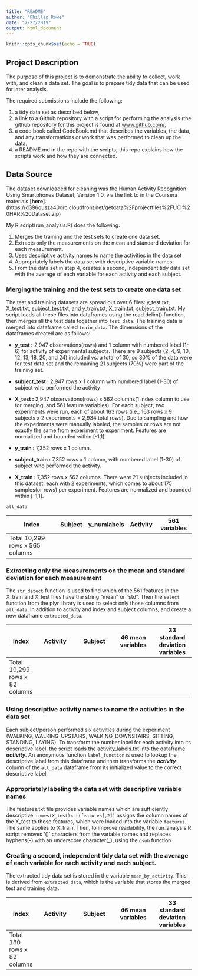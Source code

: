```yaml
---
title: "README"
author: "Phillip Rowe"
date: "7/27/2019"
output: html_document
---
```


```r
knitr::opts_chunk$set(echo = TRUE)
```

## Project Description
The purpose of this project is to demonstrate the ability to collect, work with, and clean a data set. The goal is to prepare tidy data that can be used for later analysis. 

The required submissions include the following: 

1. a tidy data set as described below, 
2. a link to a Github repository with a script for performing the analysis (the github repository for this project is found at [www.github.com/](www.github.com/), 
3. a code book called CodeBook.md that describes the variables, the data, and any transformations or work that was performed to clean up the data. 
4. a README.md in the repo with the scripts; this repo explains how the scripts work and how they are connected.

## Data Source

The dataset downloaded for cleaning was the Human Activity Recognition Using Smartphones Dataset, Version 1.0, via the link to in the Coursera materials [**here**].(https://d396qusza40orc.cloudfront.net/getdata%2Fprojectfiles%2FUCI%20HAR%20Dataset.zip) 

My R script(run_analysis.R) does the following:

1. Merges the training and the test sets to create one data set.
2. Extracts only the measurements on the mean and standard deviation for each measurement.
3. Uses descriptive activity names to name the activities in the data set
4. Appropriately labels the data set with descriptive variable names.
5. From the data set in step 4, creates a second, independent tidy data set with the average of each variable for each activity and each subject.

### Merging the training and the test sets to create one data set

The test and training datasets are spread out over 6 files: y_test.txt, X_test.txt, subject_test.txt, and y_train.txt, X_train.txt, subject_train.txt. My script loads all these files into dataframes using the read.delim() function, then merges all the test data together into `test_data`. The training data is merged into dataframe called `train_data`.  The dimensions of the dataframes created are as follows:

* **y_test :** 2,947 observations(rows) and 1 column with numbered label (1-6) for activity of experimental subjects.  There are 9 subjects (2, 4, 9, 10, 12, 13, 18, 20, and 24) included vs. a total of 30, so 30% of the data were for test data set and the remaining 21 subjects (70%) were part of the training set.  
* **subject_test :** 2,947 rows x 1 column with numbered label (1-30) of subject who performed the activity
* **X_test :** 2,947 observations(rows) x 562 columns(1 index column to use for merging, and 561 feature variables).  For each subject, two experiments were run, each of about 163 rows (i.e., 163 rows x 9 subjects x 2 experiments = 2,934 total rows).  Due to sampling and how the experiments were manually labeled, the samples or rows are not exactly the same from experiment to experiment. Features are normalized and bounded within [-1,1].

* **y_train :** 7,352 rows x 1 column. 
* **subject_train :** 7,352 rows x 1 column, with numbered label (1-30) of subject who performed the activity.
* **X_train :** 7,352 rows x 562 columns. There were 21 subjects included in this dataset, each with 2 experiments, which comes to about 175 samples(or rows) per experiment. Features are normalized and bounded within [-1,1].

```all_data```

| Index  |   Subject  | y_numlabels | Activity  | 561 variables  |
|--------|:---------:|:---------:|:---------:|:---------:| 
|Total 10,299 rows x 565 columns

### Extracting only the measurements on the mean and standard deviation for each measurement

The ```str_detect``` function is used to find which of the 561 features in the X_train and X_test files have the string "mean" or "std".  Then the ```select``` function from the plyr library is used to select only those columns from ```all_data```, in addition to activity and index and subject columns, and  create a new dataframe ```extracted_data```.  

| Index  |  Activity |  Subject  | 46 mean variables | 33 standard deviation variables |
|--------|:---------:|:---------:|:---------:|:---------:| 
|Total 10,299 rows x 82 columns

### Using descriptive activity names to name the activities in the data set

Each subject/person performed six activities during the experiment (WALKING, WALKING_UPSTAIRS, WALKING_DOWNSTAIRS, SITTING, STANDING, LAYING).  To transform the number label for each activity into its descriptive label, the script loads the activity_labels.txt into the dataframe ***activity***.  An anonymous function ```label_function``` is used to lookup the descriptive label from this dataframe and then transforms the ***activity*** column of the ```all_data``` dataframe from its initialized value to the correct descriptive label. 

### Appropriately labeling the data set with descriptive variable names

The features.txt file provides variable names which are sufficiently descriptive.  ```names(X_test)<-t(features[,2])``` assigns the column names of the X_test to those features, which were loaded into the variable ```features```.   The same applies to X_train.  Then, to improve readability, the run_analysis.R script removes '()' characters from the variable names and replaces hyphens(-) with an underscore character(_), using the ```gsub``` function.

### Creating a second, independent tidy data set with the average of each variable for each activity and each subject.

The extracted tidy data set is stored in the variable ```mean_by_activity```.  This is derived from ```extracted_data```, which is the variable that stores the merged test and training data.


| Index  |  Activity |  Subject  | 46 mean variables | 33 standard deviation variables |
|--------|:---------:|:---------:|:---------:|:---------:| 
|Total 180 rows x 82 columns

```r
```


